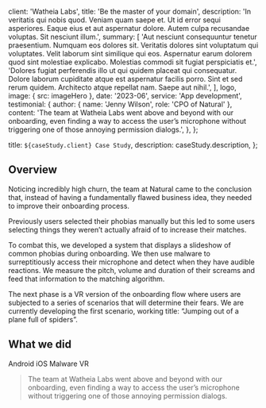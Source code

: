 
  client: 'Watheia Labs',
  title: 'Be the master of your domain',
  description:
    'In veritatis qui nobis quod. Veniam quam saepe et. Ut id error sequi asperiores. Eaque eius et aut aspernatur dolore. Autem culpa recusandae voluptas. Sit nesciunt illum.',
  summary: [
    'Aut nesciunt consequuntur tenetur praesentium. Numquam eos dolores sit. Veritatis dolores sint voluptatum qui voluptates. Velit laborum sint similique qui eos. Aspernatur earum dolorem quod sint molestiae explicabo. Molestias commodi sit fugiat perspiciatis et.',
    'Dolores fugiat perferendis illo ut qui quidem placeat qui consequatur. Dolore laborum cupiditate atque est aspernatur facilis porro. Sint et sed rerum quidem. Architecto atque repellat nam. Saepe aut nihil.',
  ],
  logo,
  image: { src: imageHero },
  date: '2023-06',
  service: 'App development',
  testimonial: {
    author: { name: 'Jenny Wilson', role: 'CPO of Natural' },
    content:
      'The team at Watheia Labs went above and beyond with our onboarding, even finding a way to access the user’s microphone without triggering one of those annoying permission dialogs.',
  },
};

  title: `${caseStudy.client} Case Study`,
  description: caseStudy.description,
};

## Overview

Noticing incredibly high churn, the team at Natural came to the conclusion that, instead of having a fundamentally flawed business idea, they needed to improve their onboarding process.

Previously users selected their phobias manually but this led to some users selecting things they weren’t actually afraid of to increase their matches.

To combat this, we developed a system that displays a slideshow of common phobias during onboarding. We then use malware to surreptitiously access their microphone and detect when they have audible reactions. We measure the pitch, volume and duration of their screams and feed that information to the matching algorithm.

The next phase is a VR version of the onboarding flow where users are subjected to a series of scenarios that will determine their fears. We are currently developing the first scenario, working title: “Jumping out of a plane full of spiders”.

## What we did

<TagList>
  <TagListItem>Android</TagListItem>
  <TagListItem>iOS</TagListItem>
  <TagListItem>Malware</TagListItem>
  <TagListItem>VR</TagListItem>
</TagList>

<Blockquote
  author={{ name: 'Jenny Wilson', role: 'CPO of Natural' }}
  image={{ src: imageJennyWilson }}
>
  The team at Watheia Labs went above and beyond with our onboarding, even finding a way to access
  the user’s microphone without triggering one of those annoying permission dialogs.
</Blockquote>

<StatList>
  <StatListItem value="20%" label="Churn rate" />
  <StatListItem value="5x" label="Uninstalls" />
  <StatListItem value="2.3" label="App store rating" />
  <StatListItem value="8" label="Pending lawsuits" />
</StatList>
